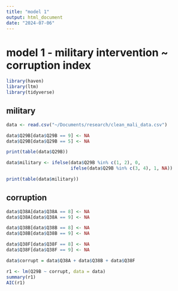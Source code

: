 ```yaml
---
title: "model 1"
output: html_document
date: "2024-07-06"
---
```


# model 1 - military intervention ~ corruption index

```r
library(haven)
library(ltm)
library(tidyverse)
```

## military

```r
data <- read.csv("~/Documents/research/clean_mali_data.csv")

data$Q29B[data$Q29B == 9] <- NA
data$Q29B[data$Q29B == 5] <- NA

print(table(data$Q29B))

data$military <- ifelse(data$Q29B %in% c(1, 2), 0,
                        ifelse(data$Q29B %in% c(3, 4), 1, NA))

print(table(data$military))
```

## corruption

```r
data$Q38A[data$Q38A == 8] <- NA
data$Q38A[data$Q38A == 9] <- NA

data$Q38B[data$Q38B == 8] <- NA
data$Q38B[data$Q38B == 9] <- NA

data$Q38F[data$Q38F == 8] <- NA
data$Q38F[data$Q38F == 9] <- NA

data$corrupt = data$Q38A + data$Q38B + data$Q38F
```

```r
r1 <- lm(Q29B ~ corrupt, data = data)
summary(r1)
AIC(r1)
```

